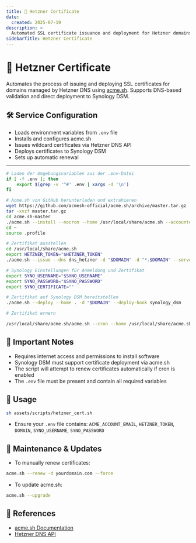 ```yaml
---
title: 🔐 Hetzner Certificate
date:
  created: 2025-07-19
description: >
  Automated SSL certificate issuance and deployment for Hetzner domains using acme.sh and Synology DSM.
sidebarTitle: Hetzner Certificate
---
```


# 🔐 Hetzner Certificate

Automates the process of issuing and deploying SSL certificates for domains managed by Hetzner DNS using [acme.sh](https://github.com/acmesh-official/acme.sh). Supports DNS-based validation and direct deployment to Synology DSM.

## 🛠️ Service Configuration

- Loads environment variables from `.env` file
- Installs and configures acme.sh
- Issues wildcard certificates via Hetzner DNS API
- Deploys certificates to Synology DSM
- Sets up automatic renewal

---

```sh copy showLineNumbers filename="hetzner.sh"
# Laden der Umgebungsvariablen aus der .env-Datei
if [ -f .env ]; then
    export $(grep -v '^#' .env | xargs -d '\n')
fi

# Acme.sh von GitHub herunterladen und extrahieren
wget https://github.com/acmesh-official/acme.sh/archive/master.tar.gz
tar -xvzf master.tar.gz
cd acme.sh-master
./acme.sh --install --nocron --home /usr/local/share/acme.sh --accountemail "$ACME_ACCOUNT_EMAIL"
cd ~
source .profile

# Zertifikat ausstellen
cd /usr/local/share/acme.sh
export HETZNER_TOKEN="$HETZNER_TOKEN"
./acme.sh --issue --dns dns_hetzner -d "$DOMAIN" -d "*.$DOMAIN" --server letsencrypt

# Synology Einstellungen für Anmeldung und Zertifikat
export SYNO_USERNAME="$SYNO_USERNAME"
export SYNO_PASSWORD="$SYNO_PASSWORD"
export SYNO_CERTIFICATE=""

# Zertifikat auf Synology DSM bereitstellen
./acme.sh --deploy --home . -d "$DOMAIN" --deploy-hook synology_dsm

# Zertifikat ernern 

/usr/local/share/acme.sh/acme.sh --cron --home /usr/local/share/acme.sh/
```

## 🔐 Important Notes

- Requires internet access and permissions to install software
- Synology DSM must support certificate deployment via acme.sh
- The script will attempt to renew certificates automatically if cron is enabled
- The `.env` file must be present and contain all required variables

## 🚀 Usage

```bash copy showLineNumbers
sh assets/scripts/hetzner_cert.sh
```

- Ensure your `.env` file contains: `ACME_ACCOUNT_EMAIL`, `HETZNER_TOKEN`, `DOMAIN`, `SYNO_USERNAME`, `SYNO_PASSWORD`

## 🔄 Maintenance & Updates

- To manually renew certificates:
```bash copy showLineNumbers
acme.sh --renew -d yourdomain.com --force
```
- To update acme.sh:
```bash copy showLineNumbers
acme.sh --upgrade
```

## 🔗 References

- [acme.sh Documentation](https://github.com/acmesh-official/acme.sh)
- [Hetzner DNS API](https://dns.hetzner.com/api-docs) 
